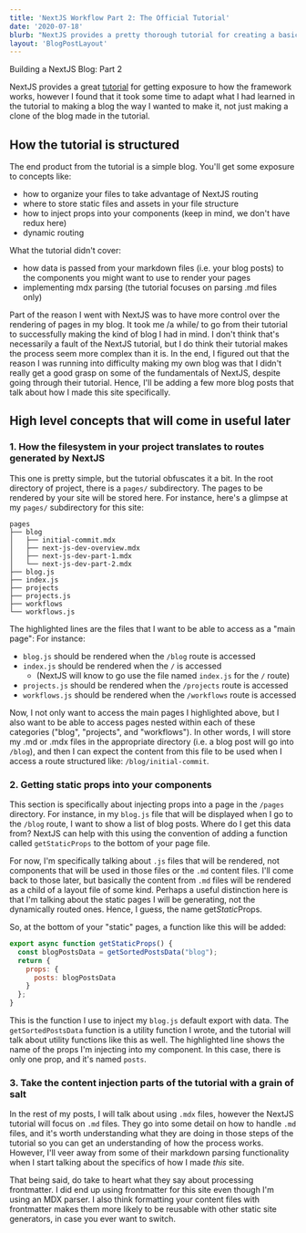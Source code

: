 ```yaml
---
title: 'NextJS Workflow Part 2: The Official Tutorial'
date: '2020-07-18'
blurb: "NextJS provides a pretty thorough tutorial for creating a basic blog. However, the big picture sometimes gets lost in the details. Nonetheless, the tutorial is worth the time it takes to go through it, at least for exposure to NextJS architecture."
layout: 'BlogPostLayout' 
---
```


<div style={{color: 'blue'}}>Building a NextJS Blog: Part 2</div>

NextJS provides a great [tutorial](https://nextjs.org/learn/basics/create-nextjs-app?utm_source=next-site&utm_medium=homepage-cta&utm_campaign=next-website) for getting exposure to how the framework works, however I found that it took some time
to adapt what I had learned in the tutorial to making a blog the way I wanted to make it, not just making a clone of
the blog made in the tutorial.

## How the tutorial is structured
The end product from the tutorial is a simple blog. You'll get some exposure to concepts like: 
* how to organize your files to take advantage of NextJS routing
* where to store static files and assets in your file structure
* how to inject props into your components (keep in mind, we don't have redux here)
* dynamic routing

What the tutorial didn't cover:
* how data is passed from your markdown files (i.e. your blog posts) to the components you might want to use to render your pages
* implementing mdx parsing (the tutorial focuses on parsing .md files only)

Part of the reason I went with NextJS was to have more control over the rendering of pages in my blog. It took me /a while/ to 
go from their tutorial to successfully making the kind of blog I had in mind. I don't think that's necessarily a fault of 
the NextJS tutorial, but I do think their tutorial makes the process seem more complex than it is. In the end,
I figured out that the reason I was running into difficulty making my own blog was that I didn't really get a good grasp
on some of the fundamentals of NextJS, despite going through their tutorial. Hence, I'll be adding a few more blog posts
that talk about how I made this site specifically.

## High level concepts that will come in useful later 

### 1. How the filesystem in your project translates to routes generated by NextJS 
This one is pretty simple, but the tutorial obfuscates it a bit. In the root directory of project, there is a `pages/`
subdirectory. The pages to be rendered by your site will be stored here. For instance, here's a glimpse at my `pages/`
subdirectory for this site:
```text {7,8,10,12}
pages 
├── blog
│   ├── initial-commit.mdx
│   ├── next-js-dev-overview.mdx
│   ├── next-js-dev-part-1.mdx
│   └── next-js-dev-part-2.mdx
├── blog.js
├── index.js
├── projects
├── projects.js
├── workflows
└── workflows.js
```
The highlighted lines are the files that I want to be able to access as a "main page": For instance:
* `blog.js` should be rendered when the `/blog` route is accessed
* `index.js` should be rendered when the `/` is accessed 
    * (NextJS will know to go use the file named `index.js` for the `/` route)
* `projects.js` should be rendered when the `/projects` route is accessed
* `workflows.js` should be rendered when the `/workflows` route is accessed

Now, I not only want to access the main pages I highlighted above, but I also want to be able to access
pages nested within each of these categories ("blog", "projects", and "workflows"). In other words, I will store
my .md or .mdx files in the appropriate directory (i.e. a blog post will go into `/blog`), and then I can expect
the content from this file to be used when I access a route structured like: `/blog/initial-commit`.

### 2. Getting static props into your components
This section is specifically about injecting props into a page in the `/pages` directory. For instance,
in my `blog.js` file that will be displayed when I go to the `/blog` route, I want to show a list of blog posts.
Where do I get this data from? NextJS can help with this using the convention of adding a function called `getStaticProps`
to the bottom of your page file. 

For now, I'm specifically talking about `.js` files that will be rendered, not components that will be used in those 
files or the `.md` content files. I'll come back to those later, but basically the content from `.md` files will be rendered
as a child of a layout file of some kind. Perhaps a useful distinction here is that I'm talking about the static
pages I will be generating, not the dynamically routed ones. Hence, I guess, the name get*Static*Props.

So, at the bottom of your "static" pages, a function like this will be added:
```js {5}
export async function getStaticProps() {
  const blogPostsData = getSortedPostsData("blog");
  return {
    props: {
      posts: blogPostsData
    }
  };
}
```
This is the function I use to inject my `blog.js` default export with data. The `getSortedPostsData` function is a utility
function I wrote, and the tutorial will talk about utility functions like this as well. The highlighted line shows
the name of the props I'm injecting into my component. In this case, there is only one prop, and it's named `posts`. 


### 3. Take the content injection parts of the tutorial with a grain of salt
In the rest of my posts, I will talk about using `.mdx` files, however the NextJS tutorial will focus on `.md` files. 
They go into some detail on how to handle `.md` files, and it's worth understanding what they are doing in those steps of the tutorial
so you can get an understanding of how the process works. However, I'll veer away from some of their markdown parsing
functionality when I start talking about the specifics of how I made *this* site.

That being said, do take to heart what they say about processing frontmatter. I did end up using frontmatter for this site
even though I'm using an MDX parser. I also think formatting your content files with frontmatter makes them more likely to be reusable
with other static site generators, in case you ever want to switch.

